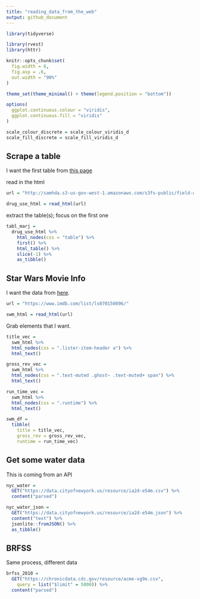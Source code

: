 ```yaml
---
title: "reading_data_from_the_web"
output: github_document
---
```


```r
library(tidyverse)

library(rvest)
library(httr)

knitr::opts_chunk$set(
  fig.width = 6, 
  fig.asp = .6, 
  out.width = "90%"
)

theme_set(theme_minimal() + theme(legend.position = "bottom"))

options(
  ggplot.continuous.colour = "viridis", 
  ggplot.continuous.fill = "viridis"
)

scale_colour_discrete = scale_colour_viridis_d
scale_fill_discrete = scale_fill_viridis_d
```

## Scrape a table

I want the first table from [this page](http://samhda.s3-us-gov-west-1.amazonaws.com/s3fs-public/field-uploads/2k15StateFiles/NSDUHsaeShortTermCHG2015.htm)

read in the html 

```r
url = "http://samhda.s3-us-gov-west-1.amazonaws.com/s3fs-public/field-uploads/2k15StateFiles/NSDUHsaeShortTermCHG2015.htm" 

drug_use_html = read_html(url)
```

extract the table(s); focus on the first one

```r
tabl_marj =
  drug_use_html %>% 
    html_nodes(css = "table") %>% 
    first() %>% 
    html_table() %>% 
    slice(-1) %>% 
    as_tibble()
```

## Star Wars Movie Info 

I want the data from [here](https://www.imdb.com/list/ls070150896/). 
  
```r
url = "https://www.imdb.com/list/ls070150896/"

swm_html = read_html(url)
```

Grab elements that I want. 

```r
title_vec = 
  swm_html %>% 
  html_nodes(css = ".lister-item-header a") %>% 
  html_text()

gross_rev_vec = 
  swm_html %>% 
  html_nodes(css = ".text-muted .ghost~ .text-muted+ span") %>% 
  html_text()

run_time_vec =
  swm_html %>% 
  html_nodes(css = ".runtime") %>% 
  html_text()

swm_df = 
  tibble(
    title = title_vec, 
    gross_rev = gross_rev_vec, 
    runtime = run_time_vec)
```

## Get some water data

This is coming from an API 

```r
nyc_water =
  GET("https://data.cityofnewyork.us/resource/ia2d-e54m.csv") %>% 
  content("parsed")

nyc_water_json =
  GET("https://data.cityofnewyork.us/resource/ia2d-e54m.json") %>% 
  content("text") %>% 
  jsonlite::fromJSON() %>% 
  as_tibble()

```

## BRFSS

Same process, different data 

```r
brfss_2010 =
  GET("https://chronicdata.cdc.gov/resource/acme-vg9e.csv", 
    query = list("$limit" = 5000)) %>% 
  content("parsed")
```

